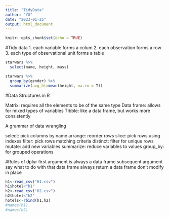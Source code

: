 ```yaml
---
title: "TidyData"
author: "YG"
date: "2023-01-25"
output: html_document
---
```


```r
knitr::opts_chunk$set(echo = TRUE)
```

#Tidy data
1. each variable forms a colum
2. each observation forms a row
3. each type of observational unit forms a table

```r
starwars %>%
  select(name, height, mass)
```

```r
starwars %>%
  group_by(gender) %>%
  summarize(avg_ht=mean(height, na.rm = T))
```

#Data Structures in R

Matrix: requires all the elements to be of the same type
Data frame: allows for mixed types of variables
Tibble: like a data frame, but works more consistently

A grammar of data wrangling

select: pick columns by name
arrange: reorder rows
slice: pick rows using indexes
filter: pick rows matching criteria
distinct: filter for unique rows
mutate: add new variables
summarize: reduce variables to values
group_by: for grouped operations

#Rules of dplyr
first argument is always a data frame
subsequent argument say what to do with that data frame
always return a data frame
don't modify in place

```r
h1<-read_csv("H1.csv")
h1$hotel<"h1"
h2<-read_csv("H2.csv")
h2$hotel<"h2"
hotels<-rbind(h1,h2)
#names(h1)
#names(h2)
```

